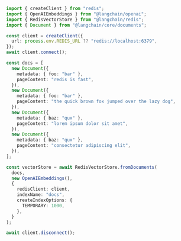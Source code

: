 ```typescript
import { createClient } from "redis";
import { OpenAIEmbeddings } from "@langchain/openai";
import { RedisVectorStore } from "@langchain/redis";
import { Document } from "@langchain/core/documents";

const client = createClient({
  url: process.env.REDIS_URL ?? "redis://localhost:6379",
});
await client.connect();

const docs = [
  new Document({
    metadata: { foo: "bar" },
    pageContent: "redis is fast",
  }),
  new Document({
    metadata: { foo: "bar" },
    pageContent: "the quick brown fox jumped over the lazy dog",
  }),
  new Document({
    metadata: { baz: "qux" },
    pageContent: "lorem ipsum dolor sit amet",
  }),
  new Document({
    metadata: { baz: "qux" },
    pageContent: "consectetur adipiscing elit",
  }),
];

const vectorStore = await RedisVectorStore.fromDocuments(
  docs,
  new OpenAIEmbeddings(),
  {
    redisClient: client,
    indexName: "docs",
    createIndexOptions: {
      TEMPORARY: 1000,
    },
  }
);

await client.disconnect();
```